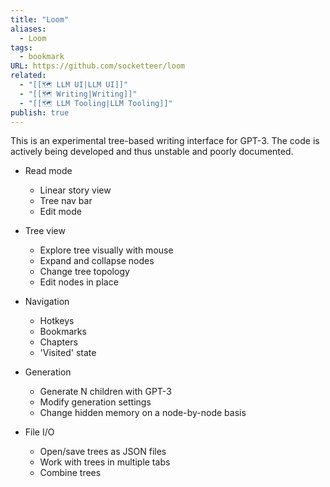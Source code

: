 ```yaml
---
title: "Loom"
aliases:
  - Loom
tags:
  - bookmark
URL: https://github.com/socketteer/loom
related:
  - "[[🗺️ LLM UI|LLM UI]]"
  - "[[🗺️ Writing|Writing]]"
  - "[[🗺️ LLM Tooling|LLM Tooling]]"
publish: true
---
```




This is an experimental tree-based writing interface for GPT-3. The code is actively being developed and thus unstable and poorly documented.


- Read mode
    
    - Linear story view
    - Tree nav bar
    - Edit mode
- Tree view
    
    - Explore tree visually with mouse
    - Expand and collapse nodes
    - Change tree topology
    - Edit nodes in place
- Navigation
    
    - Hotkeys
    - Bookmarks
    - Chapters
    - 'Visited' state
- Generation
    
    - Generate N children with GPT-3
    - Modify generation settings
    - Change hidden memory on a node-by-node basis
- File I/O
    
    - Open/save trees as JSON files
    - Work with trees in multiple tabs
    - Combine trees